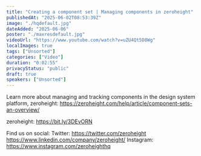 ```yaml
---
title: "Creating a component set | Managing components in zeroheight"
publishedAt: "2025-06-02T08:53:39Z"
image: "./hqdefault.jpg"
dateAdded: "2025-06-06"
poster: "./maxresdefault.jpg"
videoUrl: "https://www.youtube.com/watch?v=uZU4Qt5D8Wg"
localImages: true
tags: ["Unsorted"]
categories: ["Video"]
duration: "0:02:55"
privacyStatus: "public"
draft: true
speakers: ["Unsorted"]
---
```

Learn more about managing and tracking components in the design system platform, zeroheight: https://zeroheight.com/help/article/component-sets-an-overview/

zeroheight: https://bit.ly/3DEvORN

Find us on social:
Twitter: https://twitter.com/zeroheight
https://www.linkedin.com/company/zeroheight/
Instagram: https://www.instagram.com/zeroheighthq
